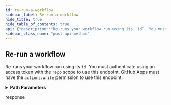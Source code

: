 ```yaml
---
id: re-run-a-workflow
sidebar_label: Re-run a workflow
hide_title: true
hide_table_of_contents: true
api: {"description":"Re-runs your workflow run using its `id`. You must authenticate using an access token with the `repo` scope to use this endpoint. GitHub Apps must have the `actions:write` permission to use this endpoint.","externalDocs":{"description":"API method documentation","url":"https://docs.github.com/rest/reference/actions#re-run-a-workflow"},"operationId":"actions/re-run-workflow","parameters":[{"in":"path","name":"owner","required":true,"schema":{"type":"string"}},{"in":"path","name":"repo","required":true,"schema":{"type":"string"}},{"description":"The id of the workflow run","in":"path","name":"run_id","required":true,"schema":{"type":"integer"}}],"responses":{"201":{"description":"response"}},"tags":["actions"],"x-github":{"category":"actions","enabledForGitHubApps":false,"githubCloudOnly":false,"previews":[],"subcategory":"workflow-runs"},"method":"post","path":"/repos/{owner}/{repo}/actions/runs/{run_id}/rerun","servers":[{"url":"https://api.github.com"}],"info":{"contact":{"name":"Support","url":"https://support.github.com/contact"},"description":"GitHub's v3 REST API.","license":{"name":"MIT","url":"https://spdx.org/licenses/MIT"},"termsOfService":"https://docs.github.com/articles/github-terms-of-service","title":"GitHub v3 REST API","version":"1.1.4","x-apisguru-categories":["collaboration","developer_tools"],"x-logo":{"url":"https://twitter.com/github/profile_image?size=original"},"x-origin":[{"format":"openapi","url":"https://raw.githubusercontent.com/github/rest-api-description/main/descriptions/api.github.com/api.github.com.json","version":"3.0"}],"x-providerName":"github.com"},"postman":{"name":"Re-run a workflow","description":{"content":"Re-runs your workflow run using its `id`. You must authenticate using an access token with the `repo` scope to use this endpoint. GitHub Apps must have the `actions:write` permission to use this endpoint.","type":"text/plain"},"url":{"path":["repos",":owner",":repo","actions","runs",":run_id","rerun"],"host":["{{baseUrl}}"],"query":[],"variable":[{"disabled":false,"description":{"content":"(Required) ","type":"text/plain"},"type":"any","value":"","key":"owner"},{"disabled":false,"description":{"content":"(Required) ","type":"text/plain"},"type":"any","value":"","key":"repo"},{"disabled":false,"description":{"content":"(Required) The id of the workflow run","type":"text/plain"},"type":"any","value":"","key":"run_id"}]},"method":"POST"}}
sidebar_class_name: "post api-method"
---
```



## Re-run a workflow



Re-runs your workflow run using its `id`. You must authenticate using an access token with the `repo` scope to use this endpoint. GitHub Apps must have the `actions:write` permission to use this endpoint.

<details style={{"marginBottom":"1rem"}}><summary style={{}}><strong>Path Parameters</strong></summary><div><ul><ParamsItem className={"paramsItem"} param={{"in":"path","name":"owner","required":true,"schema":{"type":"string"}}}></ParamsItem><ParamsItem className={"paramsItem"} param={{"in":"path","name":"repo","required":true,"schema":{"type":"string"}}}></ParamsItem><ParamsItem className={"paramsItem"} param={{"description":"The id of the workflow run","in":"path","name":"run_id","required":true,"schema":{"type":"integer"}}}></ParamsItem></ul></div></details><div><ApiTabs><TabItem label={"201"} value={"201"}><div>

response

</div><div></div></TabItem></ApiTabs></div>
      